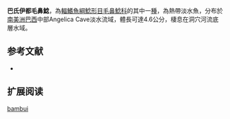 {{Speciesbox
| name = 巴氏伊都毛鼻鯰
| image = 
| image_width = 
| status = NE
| status_system = IUCN3.1
| genus = Ituglanis
| species = bambui
| authority = Bichuette & Trajano, 2004
| synonyms = 
}}

'''巴氏伊都毛鼻鯰'''，為[[輻鰭魚綱|輻鰭魚綱]][[鯰形目|鯰形目]][[毛鼻鯰科|毛鼻鯰科]]的其中一[[種|種]]，為熱帶淡水魚，分布於[[南美洲|南美洲]][[巴西|巴西]]中部Angelica Cave淡水流域，體長可達4.6公分，棲息在洞穴河流底層水域。

==参考文献==
*{{FishBase_species|genus=Ituglanis|species=bambui|year=2014|month=10}}

== 扩展阅读 ==
{{refbegin}}
{{wikispecies-inline|Ituglanis bambui|巴氏伊都毛鼻鯰}}
{{refend}}
{{Taxonbar|from=Q6431859}}

[[Category:伊都毛鼻鯰属|bambui]]


{{鯰形目小作品}}